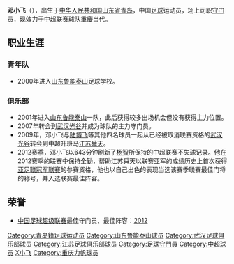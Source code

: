 {{blpunsourced|time=2018-11-23T08:07:33+00:00}}
{{noteta|G1=足球}}{{Football player infobox
| playername = 邓小飞
| image = [[Image:Deng_Xiaofei.jpg|200px]]
| fullname = 邓小飞
| height = {{height|m=1.86}}
| nickname = 
| dateofbirth = {{Birth date and age|year=1983|month=5|day=31}}
| cityofbirth = 山东省[[青岛|青岛]]
| countryofbirth = {{CHN}}
| currentclub = [[浙江绿城|浙江绿城]]
| clubnumber = 31
| position = [[守门员|守门员]]
| youthyears = 2000年 
| youthclubs = [[山东鲁能泰山|山东鲁能泰山]]
| years1 = 2001-2006
| clubs1 = [[山东鲁能泰山|山东鲁能泰山]]
| caps1 = 20
| goals1 = 0
| years2 = 2007-2008
| clubs2 = [[湖北武汉职业足球俱乐部|武汉光谷]]
| caps2 = 43
| goals2 = 0
| years3 = 2009-2015
| clubs3 = [[江苏舜天足球俱乐部|江苏舜天]]
| caps3 = 123
| goals3 = 0
| years4 = 2016-
| clubs4 = [[重庆力帆|重庆力帆]]
| caps4 = 82
| goals4 = 0
| years5 = 2019
| clubs5 = →[[浙江绿城|浙江绿城]]（租借）
| caps5 = 28
| goals5 = 0
| nationalyears =  
| nationalteam =  
| nationalcaps(goals) =  
}}
'''邓小飞'''（{{bd|1983年|5月31日|catIdx=D}}），出生于[[中华人民共和国|中华人民共和国]][[山东省|山东省]][[青岛|青岛]]，中国[[足球|足球]]运动员，场上司职[[守门员|守门员]]，现效力于中超联赛球队重慶当代。

==职业生涯==
===青年队===
*2000年进入[[山东鲁能泰山|山东鲁能泰山]]足球学校。
===俱乐部===
*2001年进入[[山东鲁能泰山|山东鲁能泰山]]一队，此后获得较多出场机会但没有获得主力位置。
*2007年转会到[[湖北武汉职业足球俱乐部|武汉光谷]]并成为球队的主力守门员。
*2009年，邓小飞与[[陆博飞|陆博飞]]等其他四名球员一起从已经被取消联赛资格的[[湖北武汉职业足球俱乐部|武汉光谷]]转会到中超升班马[[江苏舜天足球俱乐部|江苏舜天]]。
*2012赛季，邓小飞以643分钟刷新了[[杨智|杨智]]所保持的中超联赛不失球记录。他在2012赛季的联赛中保持全勤，帮助江苏舜天以联赛亚军的成绩历史上首次获得[[亚足联冠军联赛|亚足联冠军联赛]]的参赛资格，他也以自己出色的表现当选该赛季联赛最佳门将的称号，并入选联赛最佳阵容。
==荣誉==
*[[中国足球超级联赛|中国足球超级联赛]]最佳守门员、最佳阵容：[[2012年中国足球超级联赛|2012]]

{{2002年山东鲁能泰山名单}}
{{2003年山东鲁能泰山名单}}
{{2004年山东鲁能泰山名单}}
{{2005年山东鲁能泰山名单}}
{{2006年山东鲁能泰山名单}}
{{2007年武汉光谷名单}}
{{2008年武汉光谷名单}}
{{2009年江苏舜天名单}}
{{2010年中超分类名单江苏}}
{{2011年中超分类名单江苏}}
{{2012年中超分类名单江苏}}
{{2013年中超分类名单江苏}}
{{2014年中超分类名单江苏}}
{{2015年中超分类名单江苏}}
{{2016年中超分类名单力帆}}
{{2017年中超分类名单力帆}}
{{2018年中超分类名单力帆}}
{{2019年中甲分类名单浙江绿城}}
{{2020年中超分类名单重庆当代}}
{{中国足球协会年度最佳守门员}}
{{2012年中国足球超级联赛最佳阵容}}

{{DEFAULTSORT:DENG Xiaofei}}
[[Category:青岛籍足球运动员|Category:青岛籍足球运动员]]
[[Category:山东鲁能泰山球员|Category:山东鲁能泰山球员]]
[[Category:武汉足球俱乐部球员|Category:武汉足球俱乐部球员]]
[[Category:江苏足球俱乐部球员|Category:江苏足球俱乐部球员]]
[[Category:足球守門員|Category:足球守門員]]
[[Category:中超球员|Category:中超球员]]
[[Category:邓姓|X小飞]]
[[Category:重庆力帆球员|Category:重庆力帆球员]]